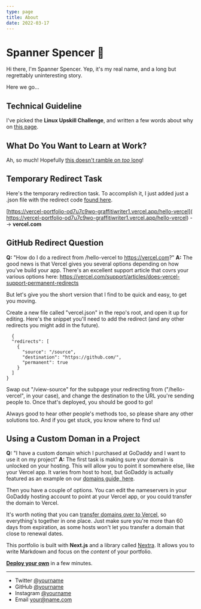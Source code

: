 ```yaml
---
type: page
title: About
date: 2022-03-17
---
```


# Spanner Spencer 🔧

Hi there, I'm Spanner Spencer. Yep, it's my real name, and a long but regrettably uninteresting story.

Here we go...

## Technical Guideline
I've picked the **Linux Upskill Challenge**, and written a few words about why on [this page](https://vercel-portfolio-xi.vercel.app/posts/linux-upskill).



## What Do You Want to Learn at Work?
Ah, so much! Hopefully [this doesn't ramble on *too* long](https://vercel-portfolio-xi.vercel.app/posts/learn)!



## Temporary Redirect Task
Here's the temporary redirection task. To accomplish it, I just added just a .json file with the redirect code [found here](https://medium.com/@kartikagrawal7196/how-to-create-a-folder-in-a-github-repository-36b0fd8f9bf8).

[https://vercel-portfolio-od7u7c9wo-graffitiwriter1.vercel.app/hello-vercel](
https://vercel-portfolio-od7u7c9wo-graffitiwriter1.vercel.app/hello-vercel)  -->  **vercel.com**



## GitHub Redirect Question
**Q:** "How do I do a redirect from /hello-vercel to https://vercel.com?"
**A:** The good news is that Vercel gives you several options depending on how you've build your app. There's an excellent support article that covrs your various options here: https://vercel.com/support/articles/does-vercel-support-permanent-redirects
  
  But let's give you the short version that I find to be quick and easy, to get you moving.
  
  Create a new file called "vercel.json" in the repo's root, and open it up for editing. Here's the snippet you'll need to add the redirect (and any other redirects you might add in the future).
```  
  {
  "redirects": [
    { 
      "source": "/source",
      "destination": "https://github.com/", 
      "permanent": true
    }
  ]
}
```
Swap out "/view-source" for the subpage your redirecting from ("/hello-vercel", in your case), and change the destination to the URL you're sending people to. Once that's deployed, you should be good to go!

Always good to hear other people's methods too, so please share any other solutions too. And if you get stuck, you know where to find us!
  


## Using a Custom Doman in a Project
**Q:** "I have a custom domain which I purchased at GoDaddy and I want to use it on my project"
**A:** The first task is making sure your domain is unlocked on your hosting. This will allow you to point it somewhere else, like your Vercel app. It varies from host to host, but GoDaddy is actually featured as an example on our [domains guide, here](https://vercel.com/guides/transferring-domains-to-vercel).

Then you have a couple of options. You can edit the nameservers in your GoDaddy hosting account to point at your Vercel app, or you could transfer the domain to Vercel. 

It's worth noting that you can [transfer domains over to Vercel](https://vercel.com/guides/transferring-domains-to-vercel), so everything's together in one place. Just make sure you're more than 60 days from expiration, as some hosts won't let you transfer a domain that close to renewal dates.
  
  

This portfolio is built with **Next.js** and a library called [Nextra](https://nextra.vercel.app/). It allows you to write Markdown and focus on the _content_ of your portfolio.

[**Deploy your own**](https://vercel.com/new/git/external?repository-url=https://github.com/vercel-solutions/nextjs-portfolio-starter&project-name=portfolio&repository-name=portfolio) in a few minutes.

---

- Twitter [@yourname](https://twitter.com/yourname)
- GitHub [@yourname](https://github.com/yourname)
- Instagram [@yourname](https://instagram.com/yourname)
- Email your@name.com
